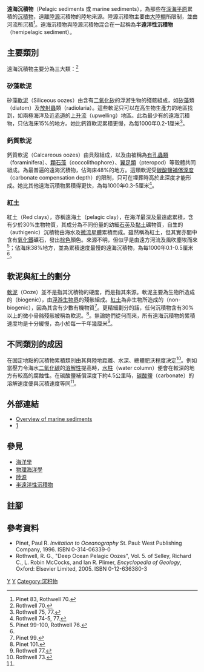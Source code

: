 '''遠海沉積物'''（Pelagic sediments 或 marine sediments），為那些在[[深海平原|深海平原]]累積的[[沉積物|沉積物]]，遠離[[陸源|陸源]]沉積物的陸地來源。陸源沉積物主要由[[大陸棚|大陸棚]]所限制，並由河流所沉積<ref>Pinet 83, Rothwell 70.</ref>。遠海沉積物與陸源沉積物混合在一起稱為'''半遠洋性沉積物'''（hemipelagic sediment）。

==主要類別==
遠海沉積物主要分為三大類：<ref>Rothwell 70.</ref>
===矽藻軟泥===
矽藻[[軟泥|軟泥]]（Siliceous oozes）由含有[[二氧化矽|二氧化矽]]的浮游生物的殘骸組成，如[[矽藻|矽藻]]類（diatom）及[[放射蟲|放射蟲]]類（radiolaria）。這些軟泥只可以在高生物生產力的地區找到，如兩極海洋及近[[赤道|赤道]]的[[上升流|上升流]]（upwelling）地區。此為最少有的遠海沉積物，只佔海床15%的地方。她比鈣質軟泥累積更慢，為每1000年0.2-1厘米<ref name="#1">Rothwell 75, 77.</ref>。

===鈣質軟泥===
鈣質軟泥（Calcareous oozes）由貝殼組成，以及由被稱為[[有孔蟲類|有孔蟲類]]（foraminifera）、[[顆石藻|顆石藻]]（coccolithophore）、[[翼足類|翼足類]]（pteropod）等殼體共同組成。為最普遍的遠海沉積物，佔海床48%的地方。這類軟泥受[[碳酸鹽補償深度|碳酸鹽補償深度]]（carbonate compensation depth）的限制，只可在埋葬時高於此深度才能形成。她比其他遠海沉積物累積得更快，為每1000年0.3-5厘米<ref>Rothwell 74-5, 77.</ref>。

===紅土===
紅土（Red clays），亦稱遠海土（pelagic clay），在海洋最深及最遠處累積，含有少於30%生物物質，其成分為不同份量的幼細[[石英|石英]]及[[黏土|黏土]]礦物質，自生的（authigenic）沉積物由海水及[[微流星體|微流星體]]累積而成。雖然稱為紅土，但其實亦間中含有[[氧化|氧化]][[鐵|鐵]]礦石，發出[[棕色|棕色]]顏色。來源不明，但似乎是由遠方河流及風吹塵埃而來<ref>Pinet 99-100, Rothwell 76.</ref>；佔海床38%地方，並為累積速度最慢的遠海沉積物，為每1000年0.1-0.5厘米<ref name="#1"/>。

==軟泥與紅土的劃分==
[[軟泥|軟泥]]（Ooze）並不是指其沉積物的硬度，而是指其來源。軟泥主要為生物所造成的（biogenic），由[[浮游生物界|浮游生物界]]的殘骸組成。[[紅土|紅土]]為非生物所造成的（non-biogenic），因為其含有少數有機物質<ref>Pinet 99.</ref>。更精細劃分的話，任何沉積物含有30%以上的微小骨骼殘骸被稱為軟泥。<ref>Pinet 101.</ref>。無論她們從何而來，所有遠海沉積物的累積速度均是十分緩慢，為小於每一千年幾厘米<ref>Rothwell 77.</ref>。

==不同類別的成因==
在固定地點的沉積物累積類別由其與陸地距離、水深、總體肥沃程度決定<ref name="#2">Rothwell 73.</ref>。例如當壓力令海水[[二氧化碳|二氧化碳]]的[[溶解性|溶解性]]提高時，[[水柱|水柱]]（water column）便會在較深的地方有較高的腐蝕性。在碳酸鹽補償深度下約4.5公里時，[[碳酸鹽|碳酸鹽]]（carbonate）的溶解速度便與沉積速度等同<ref name="#2"/>。

==外部連結==
* [https://web.archive.org/web/20080103023043/http://www.articlemyriad.com/23.htm  Overview of marine sediments]
* [https://web.archive.org/web/20071018023102/http://www.odp.usyd.edu.au/odp_CD/oceplat/opindex.html#top]

==參見==
*[[海洋學|海洋學]]
*[[物理海洋學|物理海洋學]]
*[[陸源|陸源]]
*[[半遠洋性沉積物|半遠洋性沉積物]]

==註腳==
{{reflist}}

==參考資料==
*Pinet, Paul R.  ''Invitation to Oceanography''  St. Paul:  West Publishing Company, 1996.  ISBN 0-314-06339-0
*Rothwell, R. G., "Deep Ocean Pelagic Oozes", Vol. 5. of Selley, Richard C., L. Robin McCocks, and Ian R. Plimer, ''Encyclopedia of Geology'', Oxford:  Elsevier Limited, 2005. ISBN 0-12-636380-3

[[Category:地質學|Y]]
[[Category:海洋學|Y]]
[[Category:沉积物|Category:沉积物]]